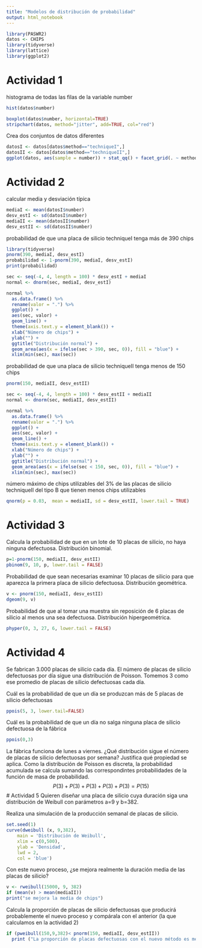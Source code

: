 ```yaml
---
title: "Modelos de distribución de probabilidad"
output: html_notebook
---
```


```r
library(PASWR2)
datos <- CHIPS
library(tidyverse)
library(lattice)
library(ggplot2)
```
# Actividad 1
histograma de todas las filas de la variable number
```r
hist(datos$number)
```

```r
boxplot(datos$number, horizontal=TRUE)
stripchart(datos, method="jitter", add=TRUE, col="red")
```
Crea dos conjuntos de datos diferentes
```r
datosI <- datos[datos$method=="techniqueI",]
datosII <- datos[datos$method=="techniqueII",]
ggplot(datos, aes(sample = number)) + stat_qq() + facet_grid(. ~ method)
```

# Actividad 2
calcular media y desviación típica
```r
mediaI <- mean(datosI$number)
desv_estI <- sd(datosI$number)
mediaII <- mean(datosII$number)
desv_estII <- sd(datosII$number)
```   
probabilidad de que una placa de silicio techniqueI tenga más de 390 chips
```r
library(tidyverse)
pnorm(390, mediaI, desv_estI)
probabilidad <- 1-pnorm(390, mediaI, desv_estI)
print(probabilidad)

sec <- seq(-4, 4, length = 100) * desv_estI + mediaI
normal <- dnorm(sec, mediaI, desv_estI)

normal %>% 
  as.data.frame() %>% 
  rename(valor = ".") %>% 
  ggplot() +
  aes(sec, valor) +
  geom_line() +
  theme(axis.text.y = element_blank()) +
  xlab("Número de chips") +
  ylab("") +
  ggtitle("Distribución normal") +
  geom_area(aes(x = ifelse(sec > 390, sec, 0)), fill = "blue") +
  xlim(min(sec), max(sec))
```

probabilidad de que una placa de silicio techniqueII tenga menos de 150 chips
```r
pnorm(150, mediaII, desv_estII)

sec <- seq(-4, 4, length = 100) * desv_estII + mediaII
normal <- dnorm(sec, mediaII, desv_estII)

normal %>% 
  as.data.frame() %>% 
  rename(valor = ".") %>% 
  ggplot() +
  aes(sec, valor) +
  geom_line() +
  theme(axis.text.y = element_blank()) +
  xlab("Número de chips") +
  ylab("") +
  ggtitle("Distribución normal") +
  geom_area(aes(x = ifelse(sec < 150, sec, 0)), fill = "blue") +
  xlim(min(sec), max(sec))
```

número máximo de chips utilizables del 3% de las placas de silicio techniqueII del tipo B que tienen menos chips utilizables
```r
qnorm(p = 0.03,  mean = mediaII, sd = desv_estII, lower.tail = TRUE)
```

# Actividad 3
Calcula la probabilidad de que en un lote de 10 placas de silicio, no haya ninguna defectuosa. Distribución binomial.
```r
p=1-pnorm(150, mediaII, desv_estII)
pbinom(9, 10, p, lower.tail = FALSE)

```
Probabilidad de que sean necesarias examinar 10 placas de silicio para que aparezca la primera placa de silicio defectuosa. Distribución geométrica.
```r
v <- pnorm(150, mediaII, desv_estII)
dgeom(9, v)

```

Probabilidad de que al tomar una muestra sin reposición de 6 placas de silicio al menos una sea defectuosa. Distribución hipergeométrica.
```r
phyper(0, 3, 27, 6, lower.tail = FALSE)
```
# Actividad 4
Se fabrican 3.000 placas de silicio cada día. El número de placas de silicio defectuosas por día sigue una distribución de Poisson. Tomemos 3 como ese promedio de placas de silicio defectuosas cada día.

Cuál es la probabilidad de que un día se produzcan más de 5 placas de silicio defectuosas
```r
ppois(5, 3, lower.tail=FALSE)
```
Cuál es la probabilidad de que un día no salga ninguna placa de silicio defectuosa de la fábrica
```r
ppois(0,3)
```
La fábrica funciona de lunes a viernes. ¿Qué distribución sigue el número de placas de silicio defectuosas por semana? Justifica qué propiedad se aplica.
Como la distribución de Poisson es discreta, la probabilidad acumulada se calcula sumando las correspondintes probabilidades de la función de masa de probabilidad. 
$$
P(3)+P(3)+P(3)+P(3)+P(3)=P(15)
$$
# Actividad 5
Quieren  diseñar una placa de silicio cuya duración siga una distribución de Weibull con parámetros a=9 y b=382.

Realiza una simulación de la producción semanal de placas de silicio.
```r
set.seed(1)
curve(dweibull (x, 9,382), 
    main = 'Distribución de Weibull', 
    xlim = c(0,500),
    ylab = 'Densidad', 
    lwd = 2,  
    col = 'blue') 
```

Con este nuevo proceso, ¿se mejora realmente la duración media de las placas de silicio?
```r
v <- rweibull(15000, 9, 382)
if (mean(v) > mean(mediaII))
print("se mejora la media de chips")

```


Calcula la proporción de placas de silicio defectuosas que producirá probablemente el nuevo proceso y compárala con el anterior (la  que calculamos en la actividad 2)
```r
if (pweibull(150,9,382)< pnorm(150, mediaII, desv_estII))
  print ("La proporción de placas defectuosas con el nuevo método es menor")
```

